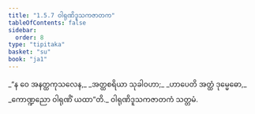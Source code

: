 ```yaml
---
title: "1.5.7 ဝါရုဏိဒူသကဇာတက"
tableOfContents: false
sidebar:
  order: 8
type: "tipitaka"
basket: "su"
book: "ja1"
---
```



<DynamicBreadcrumb />

<Division number="47" book="ja1">

<Paragraph number="102" type="verses" book="ja1">
_“န ဝေ အနတ္ထကုသလေန,_  
_အတ္ထစရိယာ သုခါဝဟာ;_  
_ဟာပေတိ အတ္ထံ ဒုမ္မေဓော,_  
_ကောဏ္ဍညော ဝါရုဏိံ ယထာ”တိ._  


</Paragraph>
</Division>

<Paragraph number="103" type="center" book="ja1">
ဝါရုဏိဒူသကဇာတကံ သတ္တမံ.
</Paragraph>